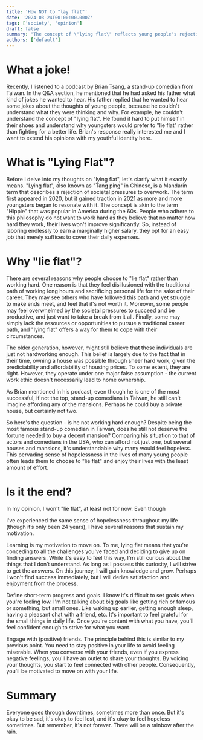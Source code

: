 ```yaml
---
title: 'How NOT to "lay flat"'
date: '2024-03-24T00:00:00.000Z'
tags: ['society', 'opinion']
draft: false
summary: "The concept of \"lying flat\" reflects young people's rejection of overwork and societal pressures. While some choose this path due to disillusionment, others, like the author, remain motivated by curiosity, small goals, and positive friendships, believing in eventual growth and fulfillment."
authors: ['default']
---
```


# What a joke!

Recently, I listened to a podcast by Brian Tsang, a stand-up comedian from Taiwan. In the Q&A section, he mentioned that he had asked his father what kind of jokes he wanted to hear. His father replied that he wanted to hear some jokes about the thoughts of young people, because he couldn't understand what they were thinking and why. For example, he couldn't understand the concept of "lying flat". He found it hard to put himself in their shoes and understand why youngsters would prefer to "lie flat" rather than fighting for a better life. Brian's response really interested me and I want to extend his opinions with my youthful identity here.

# What is "Lying Flat"?

Before I delve into my thoughts on "lying flat", let's clarify what it exactly means. "Lying flat", also known as "Tang ping" in Chinese, is a Mandarin term that describes a rejection of societal pressures to overwork. The term first appeared in 2020, but it gained traction in 2021 as more and more youngsters began to resonate with it. The concept is akin to the term "Hippie" that was popular in America during the 60s. People who adhere to this philosophy do not want to work hard as they believe that no matter how hard they work, their lives won't improve significantly. So, instead of laboring endlessly to earn a marginally higher salary, they opt for an easy job that merely suffices to cover their daily expenses.

# Why "lie flat"?

There are several reasons why people choose to "lie flat" rather than working hard. One reason is that they feel disillusioned with the traditional path of working long hours and sacrificing personal life for the sake of their career. They may see others who have followed this path and yet struggle to make ends meet, and feel that it's not worth it. Moreover, some people may feel overwhelmed by the societal pressures to succeed and be productive, and just want to take a break from it all. Finally, some may simply lack the resources or opportunities to pursue a traditional career path, and "lying flat" offers a way for them to cope with their circumstances.

The older generation, however, might still believe that these individuals are just not hardworking enough. This belief is largely due to the fact that in their time, owning a house was possible through sheer hard work, given the predictability and affordability of housing prices. To some extent, they are right. However, they operate under one major false assumption - the current work ethic doesn't necessarily lead to home ownership.

As Brian mentioned in his podcast, even though he is one of the most successful, if not the top, stand-up comedians in Taiwan, he still can't imagine affording any of the mansions. Perhaps he could buy a private house, but certainly not two.

So here's the question - is he not working hard enough? Despite being the most famous stand-up comedian in Taiwan, does he still not deserve the fortune needed to buy a decent mansion? Comparing his situation to that of actors and comedians in the USA, who can afford not just one, but several houses and mansions, it's understandable why many would feel hopeless. This pervading sense of hopelessness in the lives of many young people often leads them to choose to "lie flat" and enjoy their lives with the least amount of effort.

# Is it the end?

In my opinion, I won't "lie flat", at least not for now. Even though

I've experienced the same sense of hopelessness throughout my life (though it’s only been 24 years), I have several reasons that sustain my motivation.

Learning is my motivation to move on. To me, lying flat means that you're conceding to all the challenges you've faced and deciding to give up on finding answers. While it's easy to feel this way, I'm still curious about the things that I don’t understand. As long as I possess this curiosity, I will strive to get the answers. On this journey, I will gain knowledge and grow. Perhaps I won't find success immediately, but I will derive satisfaction and enjoyment from the process.

Define short-term progress and goals. I know it's difficult to set goals when you're feeling low. I'm not talking about big goals like getting rich or famous or something, but small ones. Like waking up earlier, getting enough sleep, having a pleasant chat with a friend, etc. It's important to feel grateful for the small things in daily life. Once you're content with what you have, you'll feel confident enough to strive for what you want.

Engage with (positive) friends. The principle behind this is similar to my previous point. You need to stay positive in your life to avoid feeling miserable. When you converse with your friends, even if you express negative feelings, you'll have an outlet to share your thoughts. By voicing your thoughts, you start to feel connected with other people. Consequently, you'll be motivated to move on with your life.

# Summary

Everyone goes through downtimes, sometimes more than once. But it's okay to be sad, it's okay to feel lost, and it's okay to feel hopeless sometimes. But remember, it's not forever. There will be a rainbow after the rain.